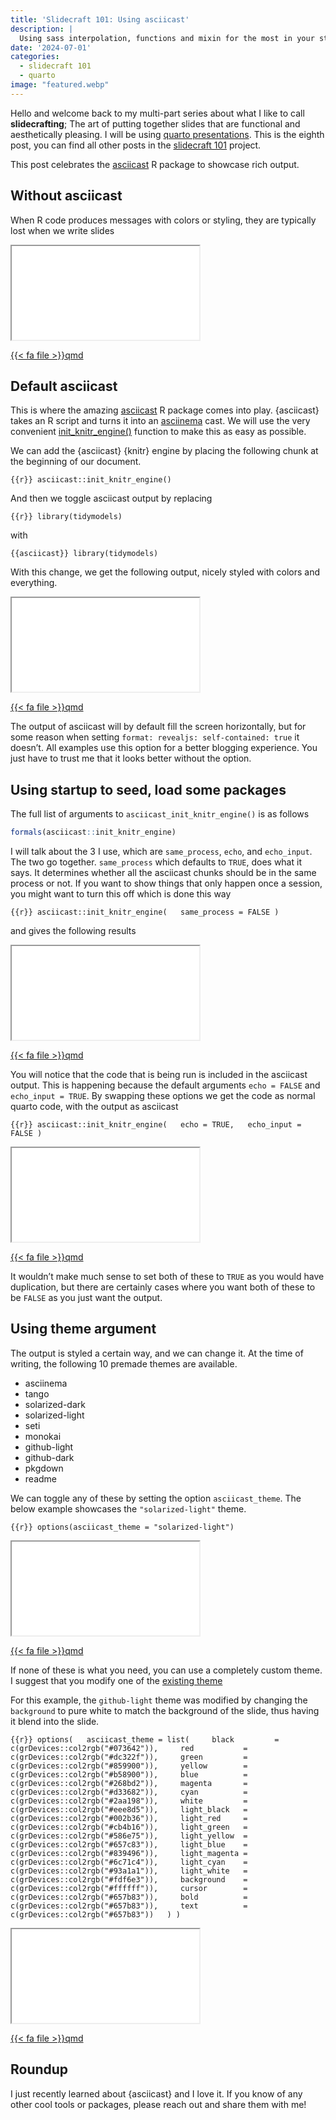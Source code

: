 ```yaml
---
title: 'Slidecraft 101: Using asciicast'
description: |
  Using sass interpolation, functions and mixin for the most in your style sheets
date: '2024-07-01'
categories:
  - slidecraft 101
  - quarto
image: "featured.webp"
---
```


Hello and welcome back to my multi-part series about what I like to call **slidecrafting**; The art of putting together slides that are functional and aesthetically pleasing. I will be using [quarto presentations](https://quarto.org/). This is the eighth post, you can find all other posts in the [slidecraft 101](../../project/slidecraft-101/index.qmd#blog-posts) project.

This post celebrates the [asciicast](https://github.com/r-lib/asciicast) R package to showcase rich output.

## Without asciicast

When R code produces messages with colors or styling, they are typically lost when we write slides

<iframe class="slide-deck" src="_no-asciicast.html">

</iframe>

<a href="_no-asciicast.qmd" target="_blank" class="listing-slides btn-links">{{< fa file >}}qmd<a>

## Default asciicast

This is where the amazing [asciicast](https://github.com/r-lib/asciicast) R package comes into play. {asciicast} takes an R script and turns it into an [asciinema](https://asciinema.org/) cast. We will use the very convenient [init_knitr_engine()](https://asciicast.r-lib.org/reference/init_knitr_engine.html) function to make this as easy as possible.

We can add the {asciicast} {knitr} engine by placing the following chunk at the beginning of our document.

```{{r}}
asciicast::init_knitr_engine()
```

And then we toggle asciicast output by replacing 

```{{r}}
library(tidymodels)
```

with

```{{asciicast}}
library(tidymodels)
```

With this change, we get the following output, nicely styled with colors and everything.

<iframe class="slide-deck" src="_asciicast-default.html">

</iframe>

<a href="_asciicast-default.qmd" target="_blank" class="listing-slides btn-links">{{< fa file >}}qmd<a>

::: {.callout-note}
The output of asciicast will by default fill the screen horizontally, but for some reason when setting `format: revealjs: self-contained: true` it doesn't. All examples use this option for a better blogging experience. You just have to trust me that it looks better without the option.
:::

## Using startup to seed, load some packages

The full list of arguments to `asciicast_init_knitr_engine()` is as follows

```r
formals(asciicast::init_knitr_engine)
```

I will talk about the 3 I use, which are `same_process`, `echo`, and `echo_input`. The two go together. `same_process` which defaults to `TRUE`, does what it says. It determines whether all the asciicast chunks should be in the same process or not. If you want to show things that only happen once a session, you might want to turn this off which is done this way

```{{r}}
asciicast::init_knitr_engine(
  same_process = FALSE
)
```

and gives the following results

<iframe class="slide-deck" src="_asciicast-same_process.html">

</iframe>

<a href="_asciicast-same_process.qmd" target="_blank" class="listing-slides btn-links">{{< fa file >}}qmd<a>

You will notice that the code that is being run is included in the asciicast output. This is happening because the default arguments `echo = FALSE` and `echo_input = TRUE`. By swapping these options we get the code as normal quarto code, with the output as asciicast

```{{r}}
asciicast::init_knitr_engine(
  echo = TRUE,
  echo_input = FALSE
)
```

<iframe class="slide-deck" src="_asciicast-echos.html">

</iframe>

<a href="_asciicast-echos.qmd" target="_blank" class="listing-slides btn-links">{{< fa file >}}qmd<a>

It wouldn't make much sense to set both of these to `TRUE` as you would have duplication, but there are certainly cases where you want both of these to be `FALSE` as you just want the output.

## Using theme argument

The output is styled a certain way, and we can change it. At the time of writing, the following 10 premade themes are available.

- asciinema
- tango
- solarized-dark
- solarized-light
- seti
- monokai
- github-light
- github-dark
- pkgdown
- readme

We can toggle any of these by setting the option `asciicast_theme`. The below example showcases the `"solarized-light"` theme.

```{{r}}
options(asciicast_theme = "solarized-light")
```

<iframe class="slide-deck" src="_asciicast-solarized.html">

</iframe>

<a href="_asciicast-solarized.qmd" target="_blank" class="listing-slides btn-links">{{< fa file >}}qmd<a>

If none of these is what you need, you can use a completely custom theme. I suggest that you modify one of the [existing theme](https://github.com/r-lib/asciicast/blob/4e6302182264a0fe7c58c427c9878b9135dac4fd/R/svg.R#L190)

For this example, the `github-light` theme was modified by changing the `background` to pure white to match the background of the slide, thus having it blend into the slide.

```{{r}}
options(
  asciicast_theme = list(
    black         = c(grDevices::col2rgb("#073642")),
    red           = c(grDevices::col2rgb("#dc322f")),
    green         = c(grDevices::col2rgb("#859900")),
    yellow        = c(grDevices::col2rgb("#b58900")),
    blue          = c(grDevices::col2rgb("#268bd2")),
    magenta       = c(grDevices::col2rgb("#d33682")),
    cyan          = c(grDevices::col2rgb("#2aa198")),
    white         = c(grDevices::col2rgb("#eee8d5")),
    light_black   = c(grDevices::col2rgb("#002b36")),
    light_red     = c(grDevices::col2rgb("#cb4b16")),
    light_green   = c(grDevices::col2rgb("#586e75")),
    light_yellow  = c(grDevices::col2rgb("#657c83")),
    light_blue    = c(grDevices::col2rgb("#839496")),
    light_magenta = c(grDevices::col2rgb("#6c71c4")),
    light_cyan    = c(grDevices::col2rgb("#93a1a1")),
    light_white   = c(grDevices::col2rgb("#fdf6e3")),
    background    = c(grDevices::col2rgb("#ffffff")),
    cursor        = c(grDevices::col2rgb("#657b83")),
    bold          = c(grDevices::col2rgb("#657b83")),
    text          = c(grDevices::col2rgb("#657b83"))
  )
)
```

<iframe class="slide-deck" src="_asciicast-theme.html">

</iframe>

<a href="_asciicast-theme.qmd" target="_blank" class="listing-slides btn-links">{{< fa file >}}qmd<a>

## Roundup

I just recently learned about {asciicast} and I love it. If you know of any other cool tools or packages, please reach out and share them with me!


